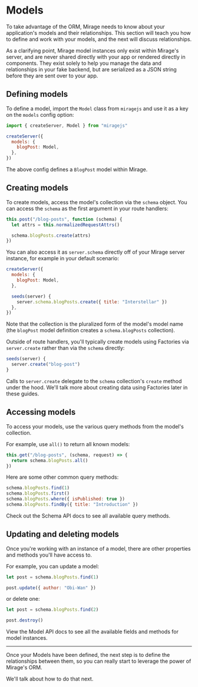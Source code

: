 # Models

To take advantage of the ORM, Mirage needs to know about your application's models and their relationships. This section will teach you how to define and work with your models, and the next will discuss relationships.

As a clarifying point, Mirage model instances only exist within Mirage's server, and are never shared directly with your app or rendered directly in components. They exist solely to help you manage the data and relationships in your fake backend, but are serialized as a JSON string before they are sent over to your app.

## Defining models

To define a model, import the `Model` class from `miragejs` and use it as a key on the `models` config option:

```js
import { createServer, Model } from "miragejs"

createServer({
  models: {
    blogPost: Model,
  },
})
```

The above config defines a `BlogPost` model within Mirage.

## Creating models

To create models, access the model's collection via the `schema` object. You can access the `schema` as the first argument in your route handlers:

```js
this.post("/blog-posts", function (schema) {
  let attrs = this.normalizedRequestAttrs()

  schema.blogPosts.create(attrs)
})
```

You can also access it as `server.schema` directly off of your Mirage server instance, for example in your default scenario:

```js
createServer({
  models: {
    blogPost: Model,
  },

  seeds(server) {
    server.schema.blogPosts.create({ title: "Interstellar" })
  },
})
```

Note that the collection is the pluralized form of the model's model name (the `blogPost` model definition creates a `schema.blogPosts` collection).

Outside of route handlers, you'll typically create models using Factories via `server.create` rather than via the `schema` directly:

```js
seeds(server) {
  server.create("blog-post")
}
```

Calls to `server.create` delegate to the `schema` collection's `create` method under the hood. We'll talk more about creating data using Factories later in these guides.

## Accessing models

To access your models, use the various query methods from the model's collection.

For example, use `all()` to return all known models:

```js
this.get("/blog-posts", (schema, request) => {
  return schema.blogPosts.all()
})
```

Here are some other common query methods:

```js
schema.blogPosts.find(1)
schema.blogPosts.first()
schema.blogPosts.where({ isPublished: true })
schema.blogPosts.findBy({ title: "Introduction" })
```

Check out the Schema API docs to see all available query methods.

## Updating and deleting models

Once you're working with an instance of a model, there are other properties and methods you'll have access to.

For example, you can update a model:

```js
let post = schema.blogPosts.find(1)

post.update({ author: "Obi-Wan" })
```

or delete one:

```js
let post = schema.blogPosts.find(2)

post.destroy()
```

View the Model API docs to see all the available fields and methods for model instances.

---

Once your Models have been defined, the next step is to define the relationships between them, so you can really start to leverage the power of Mirage's ORM.

We'll talk about how to do that next.
